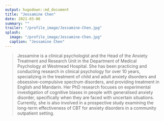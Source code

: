```yaml
---
output: hugodown::md_document
title: "Jessamine Chen"
date: 2021-03-06
summary: ""
trailer: "/profile_image/Jessamine-Chen.jpg"
splash:
  image: "/profile_image/Jessamine-Chen.jpg"
  caption: "Jessamine Chen"
---
```


> Jessamine is a clinical psychologist and the Head of the Anxiety Treatment and Research Unit in the Department of Medical Psychology at Westmead Hospital. She has been practicing and conducting research in clinical psychology for over 10 years, specializing in the treatment of child and adult anxiety disorders and obsessive-compulsive spectrum disorders, and providing treatment in English and Mandarin. Her PhD research focuses on experimental investigation of cognitive biases in people with generalised anxiety disorder, specifically when they are faced with uncertain situations. Currently, she is also involved in a prospective study examining the long-term effectiveness of CBT for anxiety disorders in a community outpatient setting.

